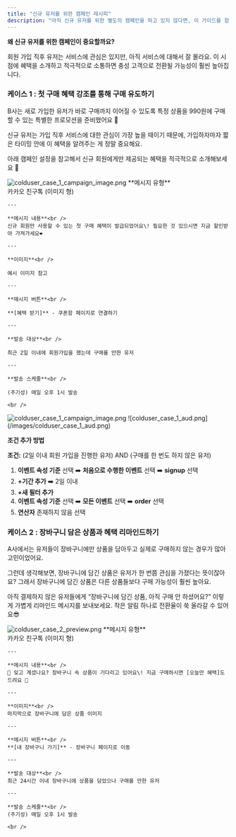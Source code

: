 ```yaml
---
title: "신규 유저를 위한 캠페인 레시피"
description: "아직 신규 유저를 위한 별도의 캠페인을 하고 있지 않다면, 이 가이드를 참고해 바로 시작해보세요!"
---
```


**왜 신규 유저를 위한 캠페인이 중요할까요?**

회원 가입 직후 유저는 서비스에 관심은 있지만, 아직 서비스에 대해서 잘 몰라요. 이 시점에 혜택을 소개하고 적극적으로 소통하면 충성 고객으로 전환될 가능성이 훨씬 높아집니다.

<CardGroup cols={2}>
  <Card title="케이스 1 : 첫 구매 혜택 강조를 통해 구매 유도하기" icon="sparkles" iconType="regular" href="colduser_campaign#%EC%BC%80%EC%9D%B4%EC%8A%A4-1-%3A-%EC%B2%AB-%EA%B5%AC%EB%A7%A4-%ED%98%9C%ED%83%9D-%EA%B0%95%EC%A1%B0%EB%A5%BC-%ED%86%B5%ED%95%B4-%EA%B5%AC%EB%A7%A4-%EC%9C%A0%EB%8F%84%ED%95%98%EA%B8%B0">
    
  </Card>
  <Card title="케이스 2 : 장바구니 담은 상품과 혜택 리마인드하기" icon="sparkles" href="colduser_campaign#%EC%BC%80%EC%9D%B4%EC%8A%A4-2-%3A-%EC%9E%A5%EB%B0%94%EA%B5%AC%EB%8B%88-%EB%8B%B4%EC%9D%80-%EC%83%81%ED%92%88%EA%B3%BC-%ED%98%9C%ED%83%9D-%EB%A6%AC%EB%A7%88%EC%9D%B8%EB%93%9C%ED%95%98%EA%B8%B0">
    
  </Card>
</CardGroup>


### 케이스 1 : 첫 구매 혜택 강조를 통해 구매 유도하기

B사는 새로 가입한 유저가 바로 구매까지 이어질 수 있도록 특정 상품을 990원에 구매할 수 있는 특별한 프로모션을 준비했어요 🎉

신규 유저는 가입 직후 서비스에 대한 관심이 가장 높을 때이기 때문에, 가입하자마자 짧은 타이밍 안에 이 혜택을 알려주는 게 정말 중요해요.

아래 캠페인 설정을 참고해서 신규 회원에게만 제공되는 혜택을 적극적으로 소개해보세요 🙌

<CardGroup cols={2}>
  <Card>
    <img
      src="/images/colduser_case_1_preview.png"
      alt="colduser_case_1_campaign_image.png"
      title="colduser_case_1_campaign_image.png"
      style={{ width:"100%" }}
    />
  </Card>
  <Card>
    **메시지 유형**<br />
    카카오 친구톡 (이미지 형)

    ---

    **메시지 내용**<br />
    신규 회원만 사용할 수 있는 첫 구매 혜택이 발급되었어요\! 필요한 것 있으시면 지금 할인받아 가져가세요❤️

    ---

    **이미지**<br />
    
    예시 이미지 참고

    ---

    **메시지 버튼**<br />
    
    **[혜택 받기]** - 쿠폰함 페이지로 연결하기

    ---

    **발송 대상**<br />
    
    최근 2일 이내에 회원가입을 했는데 구매를 안한 유저

    ---

    **발송 스케줄**<br />
    
    (주기성) 매일 오후 1시 발송

    <br />
  </Card>
</CardGroup>

<Expandable title="- 예시 이미지 다운받기📥 ">
  <img
    src="/images/colduser_case_1_campaign_image.png"
    alt="colduser_case_1_campaign_image.png"
    title="colduser_case_1_campaign_image.png"
    style={{ width:"45%" }}
  />
</Expandable>

<Expandable title="- 발송 대상은 이렇게 설정해요👥">
  ![colduser_case_1_aud.png](/images/colduser_case_1_aud.png)

  **조건 추가 방법**

  **조건:** (2일 이내 회원 가입을 진행한 유저) AND (구매를 한 번도 하지 않은 유저)

  1. **이벤트 속성 기준** 선택 ➡️ **처음으로 수행한 이벤트** 선택 ➡️ **signup** 선택
  2. **\+기간 추가** ➡️ 2일 이내
  3. **\+새 필터 추가**
  4. **이벤트 속성 기준** 선택 ➡️ **모든 이벤트** 선택 ➡️ **order** 선택
  5. **연산자** 존재하지 않음 선택
</Expandable>

### 케이스 2 : **장바구니 담은 상품과 혜택 리마인드하기**

A사에서는 유저들이 장바구니에만 상품을 담아두고 실제로 구매하지 않는 경우가 많아 고민이었어요.

그런데 생각해보면, 장바구니에 담긴 상품은 유저가 한 번쯤 관심을 가졌다는 뜻이잖아요? 그래서 장바구니에 담긴 상품은 다른 상품들보다 구매 가능성이 훨씬 높아요.

아직 결제하지 않은 유저들에게 “장바구니에 담긴 상품, 아직 구매 안 하셨어요?” 이렇게 가볍게 리마인드 메시지를 보내보세요. 작은 알림 하나로 전환율이 쑥 올라갈 수 있어요😎

<CardGroup cols={2}>
  <Card>
    <img
      src="/images/colduser_case_2_preview.png"
      alt="colduser_case_2_preview.png"
      style={{ width:"98%" }}
    />
  </Card>
  <Card>
    **메시지 유형**<br />
    카카오 친구톡 (이미지 형)

    ---

    **메시지 내용**<br />
    👀 잊고 계셨나요? 장바구니 속 상품이 기다리고 있어요\! 지금 구매하시면 [오늘만 혜택]도 드려요 🎁

    ---

    **이미지**<br />
    마지막으로 장바구니에 담은 상품 이미지

    ---

    **메시지 버튼**<br />
    **[내 장바구니 가기]** - 장바구니 페이지로 이동

    ---

    **발송 대상**<br />
    최근 24시간 이내 장바구니에 상품을 담았으나 구매를 안한 유저

    ---

    **발송 스케줄**<br />
    (주기성) 매일 오후 1시 발송

    <br />
  </Card>
</CardGroup>